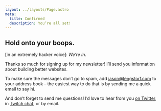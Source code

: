 ```yaml
---
layout: ../layouts/Page.astro
meta:
  title: Confirmed
  description: You’re all set!
---
```


## Hold onto your boops.

\[in an extremely hacker voice\]: _We’re in._

Thanks so much for signing up for my newsletter! I’ll send you information about building better websites.

To make sure the messages don’t go to spam, add jason@lengstorf.com to your address book – the easiest way to do that is by sending me a quick email to say hi.

And don’t forget to send me questions! I’d love to hear from you [on Twitter](https://twitter.com/jlengstorf), in [Twitch chat](https://twitch.tv/jlengstorf), or by email.
